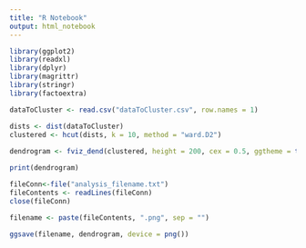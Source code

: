 ```yaml
---
title: "R Notebook"
output: html_notebook
---
```

```r
library(ggplot2)
library(readxl)
library(dplyr)
library(magrittr)
library(stringr)
library(factoextra)

dataToCluster <- read.csv("dataToCluster.csv", row.names = 1)

dists <- dist(dataToCluster)
clustered <- hcut(dists, k = 10, method = "ward.D2")
                  
dendrogram <- fviz_dend(clustered, height = 200, cex = 0.5, ggtheme = theme(panel.grid = element_blank(), panel.background = element_blank()), lower_rect = 100, horiz = TRUE, main = "", ylab = "")

print(dendrogram)

fileConn<-file("analysis_filename.txt")
fileContents <- readLines(fileConn)
close(fileConn)

filename <- paste(fileContents, ".png", sep = "")

ggsave(filename, dendrogram, device = png())

```